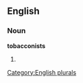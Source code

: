 
==English==

===Noun===
'''tobacconists'''

# {{plural of|[[tobacconist]]}}

[[Category:English plurals]]